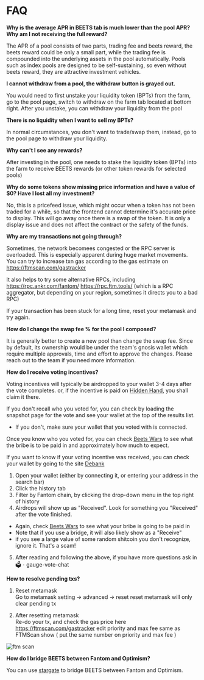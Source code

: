 # FAQ

**Why is the average APR in BEETS tab is much lower than the pool APR? Why am I not receiving the full reward?**

The APR of a pool consists of two parts, trading fee and beets reward, the beets reward could be only a small part, while the trading fee is compounded into the underlying assets in the pool automatically. Pools such as index pools are designed to be self-sustaining, so even without beets reward, they are attractive investment vehicles.

**I cannot withdraw from a pool, the withdraw button is grayed out.**

You would need to first unstake your liquidity token (BPTs) from the farm, go to the pool page, switch to withdraw on the farm tab located at bottom right. After you unstake, you can withdraw your liquidity from the pool

**There is no liquidity when I want to sell my BPTs?**

In normal circumstances, you don't want to trade/swap them, instead, go to the pool page to withdraw your liquidity.

**Why can't I see any rewards?**

After investing in the pool, one needs to stake the liquidity token (BPTs) into the farm to receive BEETS rewards (or other token rewards for selected pools)

**Why do some tokens show missing price information and have a value of $0? Have I lost all my investment?**

No, this is a pricefeed issue, which might occur when a token has not been traded for a while, so that the frontend cannot determine it's accurate price to display. This will go away once there is a swap of the token. It is only a display issue and does not affect the contract or the safety of the funds.

**Why are my transactions not going through?**

Sometimes, the network becomees congested or the RPC server is overloaded. This is especially apparent during huge market movements.
You can try to increase txn gas according to the gas estimate on https://ftmscan.com/gastracker

It also helps to try some alternative RPCs, including
https://rpc.ankr.com/fantom/
https://rpc.ftm.tools/ (which is a RPC aggregator, but depending on your region, sometimes it directs you to a bad RPC)

If your transaction has been stuck for a long time, reset your metamask and try again.

**How do I change the swap fee % for the pool I composed?**

It is generally better to create a new pool than change the swap fee. Since by default, its ownership would be under the team's gnosis wallet which require multiple approvals, time and effort to approve the changes. Please reach out to the team if you need more information.

**How do I receive voting incentives?**

Voting incentives will typically be airdropped to your wallet 3-4 days after the vote completes.
or, if the incentive is paid on [Hidden Hand](https://hiddenhand.finance/beethovenx), you shall claim it there.

If you don't recall who you voted for, you can check by loading the snapshot page for the vote and see your wallet at the top of the results list.

-   If you don't, make sure your wallet that you voted with is connected.

Once you know who you voted for, you can check [Beets Wars](https://www.beetswars.live/) to see what the bribe is to be paid in and approximately how much to expect.

If you want to know if your voting incentive was received, you can check your wallet by going to the site [Debank](https://debank.com/)

1. Open your wallet (either by connecting it, or entering your address in the search bar)
2. Click the history tab
3. Filter by Fantom chain, by clicking the drop-down menu in the top right of history
4. Airdrops will show up as "Received". Look for something you "Received" after the vote finished.

-   Again, check [Beets Wars](https://www.beetswars.live/) to see what your bribe is going to be paid in
-   Note that if you use a bridge, it will also likely show as a "Receive"
-   if you see a large value of some random shitcoin you don't recognize, ignore it. That's a scam!

5. After reading and following the above, if you have more questions ask in 🗳︲gauge-vote-chat

**How to resolve pending txs?**

1. Reset metamask  
   Go to metamask setting -> advanced -> reset
   reset metamask will only clear pending tx

2. After resetting metamask  
   Re-do your tx, and check the gas price here https://ftmscan.com/gastracker
   edit priority and max fee same as FTMScan show ( put the same number on priority and max fee )

![ftm scan](/images/ftmscan_metamask.png)

**How do I bridge BEETS between Fantom and Optimism?**

You can use [stargate](https://stargate.finance/transfer) to bridge BEETS between Fantom and Optimism.